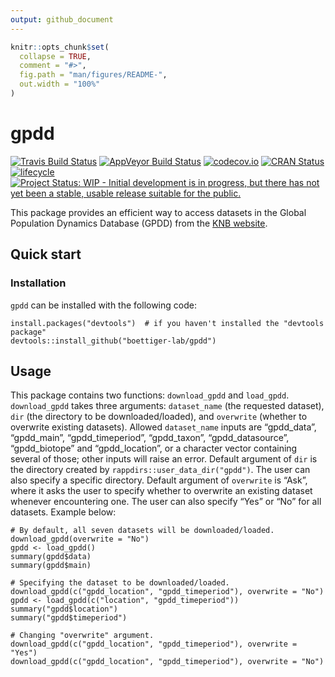 ```yaml
---
output: github_document
---
```


<!-- README.md is generated from README.Rmd. Please edit that file -->

```r
knitr::opts_chunk$set(
  collapse = TRUE,
  comment = "#>",
  fig.path = "man/figures/README-",
  out.width = "100%"
)
```

# gpdd

[![Travis Build Status](https://travis-ci.com/boettiger-lab/gpdd.svg?branch=master)](https://travis-ci.com/boettiger-lab/gpdd)
[![AppVeyor Build Status](https://ci.appveyor.com/api/projects/status/github/boettiger-lab/gpdd?branch=master&svg=true)](https://ci.appveyor.com/project/boettiger-lab/gpdd)
[![codecov.io](https://codecov.io/github/boettiger-lab/gpdd/coverage.svg?branch=master)](https://codecov.io/github/boettiger-lab/gpdd?branch=master)
[![CRAN Status](http://www.r-pkg.org/badges/version/mdplearning)](https://cran.r-project.org/package=gpdd)
[![lifecycle](https://img.shields.io/badge/lifecycle-experimental-orange.svg)](https://www.tidyverse.org/lifecycle/#experimental)
[![Project Status: WIP - Initial development is in progress, but there has not yet been a stable, usable release suitable for the public.](https://www.repostatus.org/badges/latest/wip.svg)](https://www.repostatus.org/#wip)

This package provides an efficient way to access datasets in the Global Population Dynamics Database (GPDD) from the [KNB website](https://knb.ecoinformatics.org/view/doi:10.5063/F1BZ63Z8).

## Quick start

### Installation

`gpdd` can be installed with the following code:

```
install.packages("devtools")  # if you haven't installed the "devtools package"
devtools::install_github("boettiger-lab/gpdd")
```

## Usage

This package contains two functions: `download_gpdd` and `load_gpdd`. `download_gpdd` takes three arguments: `dataset_name` (the requested dataset), `dir` (the directory to be downloaded/loaded), and `overwrite` (whether to overwrite existing datasets). Allowed `dataset_name` inputs are "gpdd_data", "gpdd_main", "gpdd_timeperiod", "gpdd_taxon", "gpdd_datasource", "gpdd_biotope" and "gpdd_location", or a character vector containing several of those; other inputs will raise an error. Default argument of `dir` is the directory created by `rappdirs::user_data_dir("gpdd")`. The user can also specify a specific directory. Default argument of `overwrite` is "Ask", where it asks the user to specify whether to overwrite an existing dataset whenever encountering one. The user can also specify "Yes" or "No" for all datasets. Example below:

```
# By default, all seven datasets will be downloaded/loaded.
download_gpdd(overwrite = "No")
gpdd <- load_gpdd()
summary(gpdd$data)
summary(gpdd$main)

# Specifying the dataset to be downloaded/loaded.
download_gpdd(c("gpdd_location", "gpdd_timeperiod"), overwrite = "No")
gpdd <- load_gpdd(c("location", "gpdd_timeperiod"))
summary("gpdd$location")
summary("gpdd$timeperiod")

# Changing "overwrite" argument.
download_gpdd(c("gpdd_location", "gpdd_timeperiod"), overwrite = "Yes")
download_gpdd(c("gpdd_location", "gpdd_timeperiod"), overwrite = "No")
```
